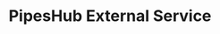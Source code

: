 ---
title: 'PipesHub External Service'
description: 'Documentation for the PipesHub External Service'
---